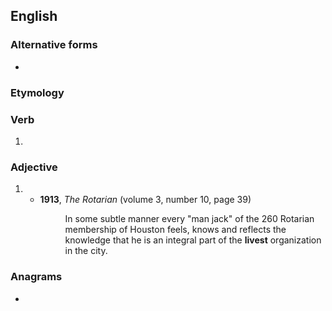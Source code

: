 ==English==

===Alternative forms===
* {{l|en|liv'st}} {{qualifier|obsolete}}

===Etymology===
{{suffix|en|live|est}}

===Verb===
{{head|en|verb form}}

# {{en-archaic second-person singular of|live}}

===Adjective===
{{head|en|superlative adjective}}

# {{en-superlative of|live}}
#* '''1913''', ''The Rotarian'' (volume 3, number 10, page 39)
#*: In some subtle manner every "man jack" of the 260 Rotarian membership of Houston feels, knows and reflects the knowledge that he is an integral part of the '''livest''' organization in the city.

===Anagrams===
* {{anagrams|en|a=eilstv|Levits|vilest}}